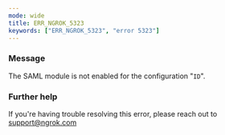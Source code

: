 ```yaml
---
mode: wide
title: ERR_NGROK_5323
keywords: ["ERR_NGROK_5323", "error 5323"]
---
```


### Message

The SAML module is not enabled for the configuration "`ID`".

### Further help

If you're having trouble resolving this error, please reach out to [support@ngrok.com](mailto:support@ngrok.com?subject=Help%20with%20ERR_NGROK_5323)
